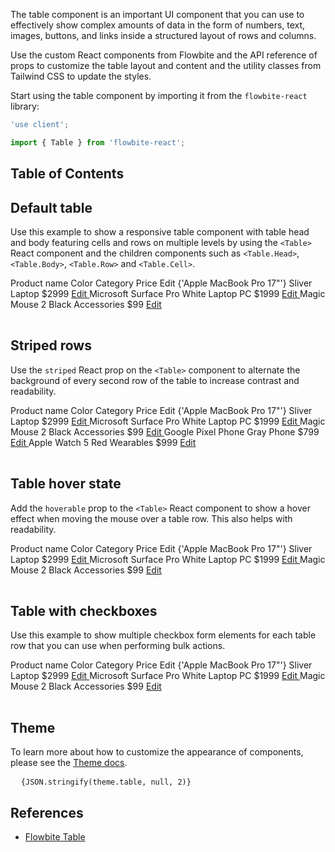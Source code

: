 
The table component is an important UI component that you can use to effectively show complex amounts of data in the form of numbers, text, images, buttons, and links inside a structured layout of rows and columns.

Use the custom React components from Flowbite and the API reference of props to customize the table layout and content and the utility classes from Tailwind CSS to update the styles.

Start using the table component by importing it from the `flowbite-react` library:

```jsx
'use client';

import { Table } from 'flowbite-react';
```

## Table of Contents

## Default table

Use this example to show a responsive table component with table head and body featuring cells and rows on multiple levels by using the `<Table>` React component and the children components such as `<Table.Head>`, `<Table.Body>`, `<Table.Row>` and `<Table.Cell>`.

<CodePreview title="Default table">
  <Table>
    <Table.Head>
      <Table.HeadCell>Product name</Table.HeadCell>
      <Table.HeadCell>Color</Table.HeadCell>
      <Table.HeadCell>Category</Table.HeadCell>
      <Table.HeadCell>Price</Table.HeadCell>
      <Table.HeadCell>
        <span className="sr-only">Edit</span>
      </Table.HeadCell>
    </Table.Head>
    <Table.Body className="divide-y">
      <Table.Row className="bg-white dark:border-gray-700 dark:bg-gray-800">
        <Table.Cell className="whitespace-nowrap font-medium text-gray-900 dark:text-white">
          {'Apple MacBook Pro 17"'}
        </Table.Cell>
        <Table.Cell>Sliver</Table.Cell>
        <Table.Cell>Laptop</Table.Cell>
        <Table.Cell>$2999</Table.Cell>
        <Table.Cell>
          <a href="/tables" className="font-medium text-cyan-600 hover:underline dark:text-cyan-500">
            Edit
          </a>
        </Table.Cell>
      </Table.Row>
      <Table.Row className="bg-white dark:border-gray-700 dark:bg-gray-800">
        <Table.Cell className="whitespace-nowrap font-medium text-gray-900 dark:text-white">
          Microsoft Surface Pro
        </Table.Cell>
        <Table.Cell>White</Table.Cell>
        <Table.Cell>Laptop PC</Table.Cell>
        <Table.Cell>$1999</Table.Cell>
        <Table.Cell>
          <a href="/tables" className="font-medium text-cyan-600 hover:underline dark:text-cyan-500">
            Edit
          </a>
        </Table.Cell>
      </Table.Row>
      <Table.Row className="bg-white dark:border-gray-700 dark:bg-gray-800">
        <Table.Cell className="whitespace-nowrap font-medium text-gray-900 dark:text-white">Magic Mouse 2</Table.Cell>
        <Table.Cell>Black</Table.Cell>
        <Table.Cell>Accessories</Table.Cell>
        <Table.Cell>$99</Table.Cell>
        <Table.Cell>
          <a href="/tables" className="font-medium text-cyan-600 hover:underline dark:text-cyan-500">
            Edit
          </a>
        </Table.Cell>
      </Table.Row>
    </Table.Body>
  </Table>
</CodePreview>

## Striped rows

Use the `striped` React prop on the `<Table>` component to alternate the background of every second row of the table to increase contrast and readability.

<CodePreview title="Striped rows">
  <Table striped>
    <Table.Head>
      <Table.HeadCell>Product name</Table.HeadCell>
      <Table.HeadCell>Color</Table.HeadCell>
      <Table.HeadCell>Category</Table.HeadCell>
      <Table.HeadCell>Price</Table.HeadCell>
      <Table.HeadCell>
        <span className="sr-only">Edit</span>
      </Table.HeadCell>
    </Table.Head>
    <Table.Body className="divide-y">
      <Table.Row className="bg-white dark:border-gray-700 dark:bg-gray-800">
        <Table.Cell className="whitespace-nowrap font-medium text-gray-900 dark:text-white">
          {'Apple MacBook Pro 17"'}
        </Table.Cell>
        <Table.Cell>Sliver</Table.Cell>
        <Table.Cell>Laptop</Table.Cell>
        <Table.Cell>$2999</Table.Cell>
        <Table.Cell>
          <a href="/tables" className="font-medium text-cyan-600 hover:underline dark:text-cyan-500">
            Edit
          </a>
        </Table.Cell>
      </Table.Row>
      <Table.Row className="bg-white dark:border-gray-700 dark:bg-gray-800">
        <Table.Cell className="whitespace-nowrap font-medium text-gray-900 dark:text-white">
          Microsoft Surface Pro
        </Table.Cell>
        <Table.Cell>White</Table.Cell>
        <Table.Cell>Laptop PC</Table.Cell>
        <Table.Cell>$1999</Table.Cell>
        <Table.Cell>
          <a href="/tables" className="font-medium text-cyan-600 hover:underline dark:text-cyan-500">
            Edit
          </a>
        </Table.Cell>
      </Table.Row>
      <Table.Row className="bg-white dark:border-gray-700 dark:bg-gray-800">
        <Table.Cell className="whitespace-nowrap font-medium text-gray-900 dark:text-white">Magic Mouse 2</Table.Cell>
        <Table.Cell>Black</Table.Cell>
        <Table.Cell>Accessories</Table.Cell>
        <Table.Cell>$99</Table.Cell>
        <Table.Cell>
          <a href="/tables" className="font-medium text-cyan-600 hover:underline dark:text-cyan-500">
            Edit
          </a>
        </Table.Cell>
      </Table.Row>
      <Table.Row className="bg-white dark:border-gray-700 dark:bg-gray-800">
        <Table.Cell className="whitespace-nowrap font-medium text-gray-900 dark:text-white">
          Google Pixel Phone
        </Table.Cell>
        <Table.Cell>Gray</Table.Cell>
        <Table.Cell>Phone</Table.Cell>
        <Table.Cell>$799</Table.Cell>
        <Table.Cell>
          <a href="/tables" className="font-medium text-cyan-600 hover:underline dark:text-cyan-500">
            Edit
          </a>
        </Table.Cell>
      </Table.Row>
      <Table.Row className="bg-white dark:border-gray-700 dark:bg-gray-800">
        <Table.Cell className="whitespace-nowrap font-medium text-gray-900 dark:text-white">Apple Watch 5</Table.Cell>
        <Table.Cell>Red</Table.Cell>
        <Table.Cell>Wearables</Table.Cell>
        <Table.Cell>$999</Table.Cell>
        <Table.Cell>
          <a href="/tables" className="font-medium text-cyan-600 hover:underline dark:text-cyan-500">
            Edit
          </a>
        </Table.Cell>
      </Table.Row>
    </Table.Body>
  </Table>
</CodePreview>

## Table hover state

Add the `hoverable` prop to the `<Table>` React component to show a hover effect when moving the mouse over a table row. This also helps with readability.

<CodePreview title="Hover state">
  <Table hoverable>
    <Table.Head>
      <Table.HeadCell>Product name</Table.HeadCell>
      <Table.HeadCell>Color</Table.HeadCell>
      <Table.HeadCell>Category</Table.HeadCell>
      <Table.HeadCell>Price</Table.HeadCell>
      <Table.HeadCell>
        <span className="sr-only">Edit</span>
      </Table.HeadCell>
    </Table.Head>
    <Table.Body className="divide-y">
      <Table.Row className="bg-white dark:border-gray-700 dark:bg-gray-800">
        <Table.Cell className="whitespace-nowrap font-medium text-gray-900 dark:text-white">
          {'Apple MacBook Pro 17"'}
        </Table.Cell>
        <Table.Cell>Sliver</Table.Cell>
        <Table.Cell>Laptop</Table.Cell>
        <Table.Cell>$2999</Table.Cell>
        <Table.Cell>
          <a href="/tables" className="font-medium text-cyan-600 hover:underline dark:text-cyan-500">
            Edit
          </a>
        </Table.Cell>
      </Table.Row>
      <Table.Row className="bg-white dark:border-gray-700 dark:bg-gray-800">
        <Table.Cell className="whitespace-nowrap font-medium text-gray-900 dark:text-white">
          Microsoft Surface Pro
        </Table.Cell>
        <Table.Cell>White</Table.Cell>
        <Table.Cell>Laptop PC</Table.Cell>
        <Table.Cell>$1999</Table.Cell>
        <Table.Cell>
          <a href="/tables" className="font-medium text-cyan-600 hover:underline dark:text-cyan-500">
            Edit
          </a>
        </Table.Cell>
      </Table.Row>
      <Table.Row className="bg-white dark:border-gray-700 dark:bg-gray-800">
        <Table.Cell className="whitespace-nowrap font-medium text-gray-900 dark:text-white">Magic Mouse 2</Table.Cell>
        <Table.Cell>Black</Table.Cell>
        <Table.Cell>Accessories</Table.Cell>
        <Table.Cell>$99</Table.Cell>
        <Table.Cell>
          <a href="/tables" className="font-medium text-cyan-600 hover:underline dark:text-cyan-500">
            Edit
          </a>
        </Table.Cell>
      </Table.Row>
    </Table.Body>
  </Table>
</CodePreview>

## Table with checkboxes

Use this example to show multiple checkbox form elements for each table row that you can use when performing bulk actions.

<CodePreview importFlowbiteReact="Checkbox, Table" title="Checkbox">
  <Table hoverable>
    <Table.Head>
      <Table.HeadCell className="p-4">
        <Checkbox />
      </Table.HeadCell>
      <Table.HeadCell>Product name</Table.HeadCell>
      <Table.HeadCell>Color</Table.HeadCell>
      <Table.HeadCell>Category</Table.HeadCell>
      <Table.HeadCell>Price</Table.HeadCell>
      <Table.HeadCell>
        <span className="sr-only">Edit</span>
      </Table.HeadCell>
    </Table.Head>
    <Table.Body className="divide-y">
      <Table.Row className="bg-white dark:border-gray-700 dark:bg-gray-800">
        <Table.Cell className="p-4">
          <Checkbox />
        </Table.Cell>
        <Table.Cell className="whitespace-nowrap font-medium text-gray-900 dark:text-white">
          {'Apple MacBook Pro 17"'}
        </Table.Cell>
        <Table.Cell>Sliver</Table.Cell>
        <Table.Cell>Laptop</Table.Cell>
        <Table.Cell>$2999</Table.Cell>
        <Table.Cell>
          <a href="/tables" className="font-medium text-cyan-600 hover:underline dark:text-cyan-500">
            Edit
          </a>
        </Table.Cell>
      </Table.Row>
      <Table.Row className="bg-white dark:border-gray-700 dark:bg-gray-800">
        <Table.Cell className="p-4">
          <Checkbox />
        </Table.Cell>
        <Table.Cell className="whitespace-nowrap font-medium text-gray-900 dark:text-white">
          Microsoft Surface Pro
        </Table.Cell>
        <Table.Cell>White</Table.Cell>
        <Table.Cell>Laptop PC</Table.Cell>
        <Table.Cell>$1999</Table.Cell>
        <Table.Cell>
          <a href="/tables" className="font-medium text-cyan-600 hover:underline dark:text-cyan-500">
            Edit
          </a>
        </Table.Cell>
      </Table.Row>
      <Table.Row className="bg-white dark:border-gray-700 dark:bg-gray-800">
        <Table.Cell className="p-4">
          <Checkbox />
        </Table.Cell>
        <Table.Cell className="whitespace-nowrap font-medium text-gray-900 dark:text-white">Magic Mouse 2</Table.Cell>
        <Table.Cell>Black</Table.Cell>
        <Table.Cell>Accessories</Table.Cell>
        <Table.Cell>$99</Table.Cell>
        <Table.Cell>
          <a href="/tables" className="font-medium text-cyan-600 hover:underline dark:text-cyan-500">
            Edit
          </a>
        </Table.Cell>
      </Table.Row>
    </Table.Body>
  </Table>
</CodePreview>

## Theme

To learn more about how to customize the appearance of components, please see the [Theme docs](/docs/customize/theme).

<pre className="language-tsx">
  <code>{JSON.stringify(theme.table, null, 2)}</code>
</pre>

## References

- [Flowbite Table](https://flowbite.com/docs/components/tables/)
